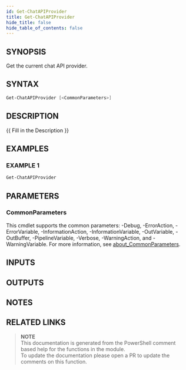 ```yaml
---
id: Get-ChatAPIProvider
title: Get-ChatAPIProvider
hide_title: false
hide_table_of_contents: false
---
```


## SYNOPSIS

Get the current chat API provider.

## SYNTAX

```powershell
Get-ChatAPIProvider [<CommonParameters>]
```

## DESCRIPTION

{{ Fill in the Description }}

## EXAMPLES

### EXAMPLE 1

```powershell
Get-ChatAPIProvider
```

## PARAMETERS

### CommonParameters

This cmdlet supports the common parameters: -Debug, -ErrorAction, -ErrorVariable, -InformationAction, -InformationVariable, -OutVariable, -OutBuffer, -PipelineVariable, -Verbose, -WarningAction, and -WarningVariable. For more information, see [about_CommonParameters](http://go.microsoft.com/fwlink/?LinkID=113216).

## INPUTS

## OUTPUTS

## NOTES

## RELATED LINKS

> **NOTE**  
> This documentation is generated from the PowerShell comment based help for the functions in the module.  
> To update the documentation please open a PR to update the comments on this function.
